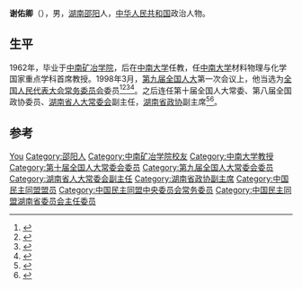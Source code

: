 '''谢佑卿'''（{{bd|1937年|12月|}}），男，[[湖南省|湖南]][[邵阳市|邵阳]]人，[[中华人民共和国|中华人民共和国]]政治人物。

== 生平 ==
1962年，毕业于[[中南矿冶学院|中南矿冶学院]]，后在[[中南大学|中南大学]]任教，任[[中南大学|中南大学]]材料物理与化学国家重点学科首席教授。1998年3月，[[第九届全国人民代表大会|第九届全国人大]]第一次会议上，他当选为[[全国人民代表大会常务委员会|全国人民代表大会常务委员会]]委员<ref>{{Cite book|title=新中国50年 中|last=韩泰华主编|publisher=北京：[[红旗出版社|红旗出版社]]|year=1999.11|isbn=7-5051-0423-3|pages=897}}</ref><ref>{{Cite book|title=第九届全国人民代表大会及其常务委员会会议大事记 1998．3-2003．2|last=全国人大常委会办公厅秘书一局编|publisher=北京：[[中国民主法制出版社|中国民主法制出版社]]|year=2004.01|isbn=7-80078-793-1|pages=405}}</ref><ref>{{Cite book|title=中华人民共和国年鉴 1998 总第18期|last=中华人民共和国年鉴编辑部编辑|publisher=[[中国年鉴社|中国年鉴社]]|year=1999.01|isbn=7-80056-903-9|pages=41}}</ref><ref>{{Cite book|title=中华人民共和国通鉴|last=龙德，蔡翔主编|publisher=沈阳：[[辽宁人民出版社|辽宁人民出版社]]|year=2000.12|isbn=7-205-04473-1|pages=1832}}</ref>。之后连任第十届全国人大常委、第八届全国政协委员、[[湖南省人大常委会|湖南省人大常委会]]副主任，[[湖南省政协|湖南省政协]]副主席<ref>{{cite news|title=简历：全国人大常务委员会委员谢佑卿|url=http://news.sohu.com/20060215/n241846274.shtml|accessdate=2013-12-28|newspaper=搜狐网|archive-date=2013-12-30|archive-url=https://web.archive.org/web/20131230235358/http://news.sohu.com/20060215/n241846274.shtml|dead-url=no}}</ref><ref>{{cite news|title=谢佑卿|url=http://www.hn.xinhuanet.com/2006-07/13/content_7508502.htm|accessdate=2013-12-28|newspaper=新华网|deadurl=yes|archiveurl=https://web.archive.org/web/20131230232448/http://www.hn.xinhuanet.com/2006-07/13/content_7508502.htm|archivedate=2013-12-30}}</ref>。

== 参考 ==
{{reflist}}

{{中国政治人物小作品}}
{{Navboxes 
| title  = 谢佑卿在[[中国民主同盟|中国民主同盟]]的职务
| list1  =
{{中国民主同盟第八届中央委员会}}
{{中国民主同盟第九届中央委员会}}
}}

{{Authority control}}
{{DEFAULTSORT:Xie谢}}
[[Category:谢姓|You]]
[[Category:邵阳人|Category:邵阳人]]
[[Category:中南矿冶学院校友|Category:中南矿冶学院校友]]
[[Category:中南大学教授|Category:中南大学教授]]
[[Category:第十届全国人大常委会委员|Category:第十届全国人大常委会委员]]
[[Category:第九届全国人大常委会委员|Category:第九届全国人大常委会委员]]
[[Category:湖南省人大常委会副主任|Category:湖南省人大常委会副主任]]
[[Category:湖南省政协副主席|Category:湖南省政协副主席]]
[[Category:中国民主同盟盟员|Category:中国民主同盟盟员]]
[[Category:中国民主同盟中央委员会常务委员|Category:中国民主同盟中央委员会常务委员]]
[[Category:中国民主同盟湖南省委员会主任委员|Category:中国民主同盟湖南省委员会主任委员]]